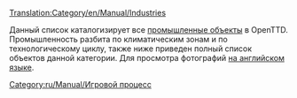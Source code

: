 [[Translation:Category/en/Manual/Industries]]

Данный список каталогизирует все [[ru/Manual/Промышленность|промышленные объекты]] в OpenTTD. Промышленность разбита по климатическим зонам и по технологическому циклу, также ниже приведен полный список объектов данной категории. Для просмотра фотографий [[:Category:en/Manual/Industries|на английском языке]].

[[Category:ru/Manual/Игровой процесс]]